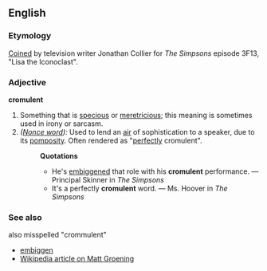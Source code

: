 ==English==
===Etymology===
[[Coin]]ed by television writer Jonathan Collier for ''The Simpsons'' episode 3F13, "Lisa the Iconoclast".

===Adjective===
'''cromulent'''

# Something that is [[specious]] or [[meretricious]]; this meaning is sometimes used in irony or sarcasm.
# ''([[Nonce word]]):'' Used to lend an [[air]] of sophistication to a speaker, due to its [[pompous|pomposity]].  Often rendered as "[[perfect]]ly cromulent".
#:'''Quotations'''
#:*He's [[embiggen]]ed that role with his '''cromulent''' performance. — Principal Skinner in ''The Simpsons''
#:*It's a perfectly '''cromulent''' word. — Ms. Hoover in ''The Simpsons''
===See also===
also misspelled "crommulent"
*[[embiggen]]
*[[w:Matt Groening|Wikipedia article on Matt Groening]]